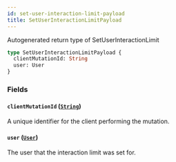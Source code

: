 ```yaml
---
id: set-user-interaction-limit-payload
title: SetUserInteractionLimitPayload
---
```


Autogenerated return type of SetUserInteractionLimit

```graphql
type SetUserInteractionLimitPayload {
  clientMutationId: String
  user: User
}
```

### Fields

#### `clientMutationId` ([`String`](/docs/api/scalars/string))

A unique identifier for the client performing the mutation.

#### `user` ([`User`](/docs/api/objects/user))

The user that the interaction limit was set for.
